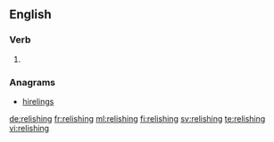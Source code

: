 ==English==

===Verb===
{{head|en}}

# {{present participle of|relish|lang=en}}

===Anagrams===
* [[hirelings#English|hirelings]]

[[de:relishing]]
[[fr:relishing]]
[[ml:relishing]]
[[fi:relishing]]
[[sv:relishing]]
[[te:relishing]]
[[vi:relishing]]